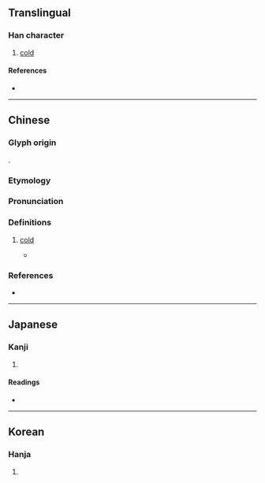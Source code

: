 {{character info}}
==Translingual==

===Han character===
{{Han char|rn=15|rad=冫|as=10|sn=12|four=38167|canj=IMOIR|ids=⿰冫倉}}

# [[cold]]

====References====
* {{Han ref|kx=0133.140|dkj=01688|dj=0297.220|hdz=10300.070|uh=51D4|ud=20948|bh=D861|bd=55393}}

----

==Chinese==

===Glyph origin===
{{Han etym}}
{{Han compound|仌|alt1=冫|倉|ls=psc|c1=s|t1=ice|c2=p}}.

===Etymology===
{{rfe|zh}}

===Pronunciation===
{{zh-pron
|m=cāng
|c=cong1
|mc=y
|oc=y
|cat=
}}

===Definitions===
{{zh-hanzi}}

# {{zh-obsolete}} [[cold]]
#* {{zh-x|天地 之間 有 凔 熱。||CL|ref=Yizhoushu}}

===References===
* {{R:yue:Hanzi}}

----

==Japanese==

===Kanji===
{{ja-kanji|grade=|rs=冫10}}

# {{rfdef|ja|sort=冫10}}

====Readings====
* {{ja-readings|on=[[さう]] (sau), [[しゃう]] (shau)|kun=[[さむい]] (samui), [[ひややかなさま]] (hiyayakanasama)}}

----

==Korean==

===Hanja===
{{ko-hanja|hangeul=창|rv=chang|mr=ch'ang}}

# {{rfdef|ko|sort=冫10}}
